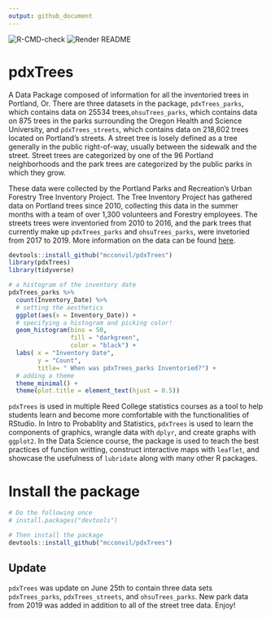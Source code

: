 ```yaml
---
output: github_document
---
```



![R-CMD-check](https://github.com/mcconvil/pdxTrees/workflows/R-CMD-check/badge.svg)
![Render README](https://github.com/mcconvil/pdxTrees/workflows/Render%20README/badge.svg)




# pdxTrees

A Data Package composed of information for all the inventoried trees in Portland, Or. There are three datasets in the package, `pdxTrees_parks`, which contains data on 25534 trees,`ohsuTrees_parks`, which contains data on 875 trees in the parks surrounding the Oregon Health and Science University, and `pdxTrees_streets`, which contains data on 218,602 trees located on Portland's streets. A street tree is losely defined as a tree generally in the public right-of-way, usually between the sidewalk and the street. Street trees are categorized by one of the 96 Portland neighborhoods and the park trees are categorized by the public parks in which they grow. 



These data were collected by the Portland Parks and Recreation's Urban Forestry Tree Inventory Project.  The Tree Inventory Project has gathered data on Portland trees since 2010, collecting this data in the summer months with a team of over 1,300 volunteers and Forestry employees. The streets trees were inventoried from 2010 to 2016, and the park trees that currently make up `pdxTrees_parks` and `ohsuTrees_parks`, were invetoried from 2017 to 2019. More information on the data can be found [here](https://www.portlandoregon.gov/parks/article/501565).

```r

devtools::install_github("mcconvil/pdxTrees")
library(pdxTrees)
library(tidyverse)

```

```r
# a histogram of the inventory date 
pdxTrees_parks %>%   
  count(Inventory_Date) %>%  
  # setting the aesthetics
  ggplot(aes(x = Inventory_Date)) +   
  # specifying a histogram and picking color! 
  geom_histogram(bins = 50,               
                 fill = "darkgreen", 
                 color = "black") + 
  labs( x = "Inventory Date", 
        y = "Count", 
        title= " When was pdxTrees_parks Inventoried?") + 
  # adding a theme 
  theme_minimal() + 
  theme(plot.title = element_text(hjust = 0.5))

```





`pdxTrees` is used in multiple Reed College statistics courses as a tool to help students learn and become more comfortable with the functionalities of RStudio. In Intro to Probablity and Statistics, `pdxTrees` is used to learn the components of graphics, wrangle data with `dplyr`, and create graphs with `ggplot2`. In the Data Science course, the package is used to teach the best practices of function writting, construct interactive maps with `leaflet`, and showcase the usefulness of `lubridate` along with many other R packages. 




# Install the package

```r
# Do the following once
# install.packages("devtools")

# Then install the package
devtools::install_github("mcconvil/pdxTrees")
```

## Update 
`pdxTrees` was update on June 25th  to contain three data sets `pdxTrees_parks`, `pdxTrees_streets`, and `ohsuTrees_parks`. New park data from 2019 was added in addition to all of the street tree data. Enjoy! 



